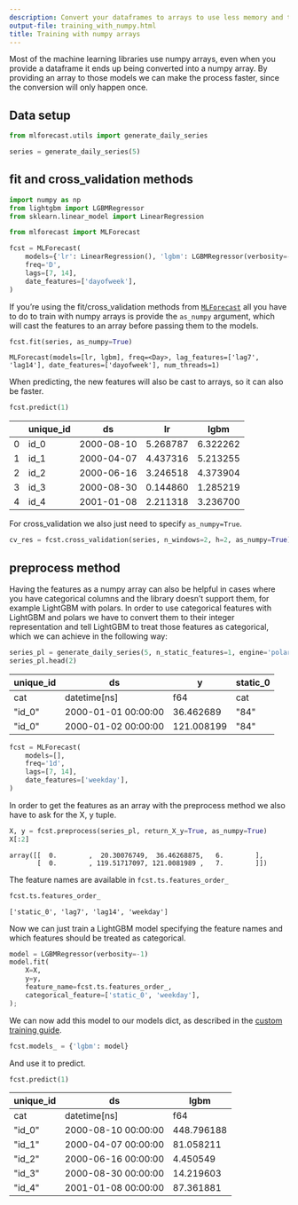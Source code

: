 ```yaml
---
description: Convert your dataframes to arrays to use less memory and train faster
output-file: training_with_numpy.html
title: Training with numpy arrays
---
```



Most of the machine learning libraries use numpy arrays, even when you
provide a dataframe it ends up being converted into a numpy array. By
providing an array to those models we can make the process faster, since
the conversion will only happen once.

## Data setup

```python
from mlforecast.utils import generate_daily_series
```


```python
series = generate_daily_series(5)
```

## fit and cross_validation methods

```python
import numpy as np
from lightgbm import LGBMRegressor
from sklearn.linear_model import LinearRegression

from mlforecast import MLForecast
```


```python
fcst = MLForecast(
    models={'lr': LinearRegression(), 'lgbm': LGBMRegressor(verbosity=-1)},
    freq='D',
    lags=[7, 14],
    date_features=['dayofweek'],
)
```

If you’re using the fit/cross_validation methods from
[`MLForecast`](forecast.html#mlforecast)
all you have to do to train with numpy arrays is provide the `as_numpy`
argument, which will cast the features to an array before passing them
to the models.

```python
fcst.fit(series, as_numpy=True)
```

``` text
MLForecast(models=[lr, lgbm], freq=<Day>, lag_features=['lag7', 'lag14'], date_features=['dayofweek'], num_threads=1)
```

When predicting, the new features will also be cast to arrays, so it can
also be faster.

```python
fcst.predict(1)
```

|     | unique_id | ds         | lr       | lgbm     |
|-----|-----------|------------|----------|----------|
| 0   | id_0      | 2000-08-10 | 5.268787 | 6.322262 |
| 1   | id_1      | 2000-04-07 | 4.437316 | 5.213255 |
| 2   | id_2      | 2000-06-16 | 3.246518 | 4.373904 |
| 3   | id_3      | 2000-08-30 | 0.144860 | 1.285219 |
| 4   | id_4      | 2001-01-08 | 2.211318 | 3.236700 |

For cross_validation we also just need to specify `as_numpy=True`.

```python
cv_res = fcst.cross_validation(series, n_windows=2, h=2, as_numpy=True)
```

## preprocess method

Having the features as a numpy array can also be helpful in cases where
you have categorical columns and the library doesn’t support them, for
example LightGBM with polars. In order to use categorical features with
LightGBM and polars we have to convert them to their integer
representation and tell LightGBM to treat those features as categorical,
which we can achieve in the following way:

```python
series_pl = generate_daily_series(5, n_static_features=1, engine='polars')
series_pl.head(2)
```

| unique_id | ds                  | y          | static_0 |
|-----------|---------------------|------------|----------|
| cat       | datetime\[ns\]      | f64        | cat      |
| "id_0"    | 2000-01-01 00:00:00 | 36.462689  | "84"     |
| "id_0"    | 2000-01-02 00:00:00 | 121.008199 | "84"     |

```python
fcst = MLForecast(
    models=[],
    freq='1d',
    lags=[7, 14],
    date_features=['weekday'],
)
```

In order to get the features as an array with the preprocess method we
also have to ask for the X, y tuple.

```python
X, y = fcst.preprocess(series_pl, return_X_y=True, as_numpy=True)
X[:2]
```

``` text
array([[  0.        ,  20.30076749,  36.46268875,   6.        ],
       [  0.        , 119.51717097, 121.0081989 ,   7.        ]])
```

The feature names are available in `fcst.ts.features_order_`

```python
fcst.ts.features_order_
```

``` text
['static_0', 'lag7', 'lag14', 'weekday']
```

Now we can just train a LightGBM model specifying the feature names and
which features should be treated as categorical.

```python
model = LGBMRegressor(verbosity=-1)
model.fit(
    X=X,
    y=y,
    feature_name=fcst.ts.features_order_,
    categorical_feature=['static_0', 'weekday'],
);
```

We can now add this model to our models dict, as described in the
[custom training guide](./custom_training.html).

```python
fcst.models_ = {'lgbm': model}
```

And use it to predict.

```python
fcst.predict(1)
```

| unique_id | ds                  | lgbm       |
|-----------|---------------------|------------|
| cat       | datetime\[ns\]      | f64        |
| "id_0"    | 2000-08-10 00:00:00 | 448.796188 |
| "id_1"    | 2000-04-07 00:00:00 | 81.058211  |
| "id_2"    | 2000-06-16 00:00:00 | 4.450549   |
| "id_3"    | 2000-08-30 00:00:00 | 14.219603  |
| "id_4"    | 2001-01-08 00:00:00 | 87.361881  |

